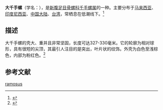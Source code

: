 {{Speciesbox
| name = 大千手螺
| image = Chicoreus_ramosus_001.jpg
| image_width = 250px
| genus = Chicoreus
| species = ramosus
| authority = (Linnaeus, 1758)
}}
'''大千手螺'''（学名：''{{lang|la|Chicoreus ramosus}}''），是[[新腹足目|新腹足目]][[骨螺科|骨螺科]][[千手螺属|千手螺属]]的一种。主要分布于[[马来西亚|马来西亚]]、[[印度尼西亚|印度尼西亚]]、[[中国大陆|中国大陆]]、[[台湾|台湾]]，常栖息在低潮线下。<ref>{{cite web|url=http://shell.sinica.edu.tw/chinese/shellbase_detail.php?science_no=828|title=国际贝库：大千手螺|publisher=台湾贝类资料库|accessdate=2009-08-11|archive-date=2016-03-04|archive-url=https://web.archive.org/web/20160304101707/http://shell.sinica.edu.tw/chinese/shellbase_detail.php?science_no=828|dead-url=no}}</ref>

==描述==
大千手螺的壳大、重并且非常坚固，长度可达327-330毫米。它的轮廓为相对球形，具有很短的尖顶，其最引人注目的是突出，叶片状的纹饰。外壳为白色至浅棕色，内部为粉红色。<ref name="Poutiers">{{Cite book|last=Poutiers|first=J. M.|title=The living marine resources of the Western Central Pacific Volume 1.'' Seaweeds, corals, bivalves and gastropods|editor=Carpenter, K. E. & Niem, V. H.|publisher=FAO|location=Rome|year=1998|series=FAO Species Identification Guide for Fishery Purposes|volume=1|pages=562|chapter=Gastropods|isbn=92-5-104052-4|url=ftp://ftp.fao.org/docrep/fao/009/w7191e/w7191e50.pdf}}{{dead link|date=2018年5月 |bot=InternetArchiveBot |fix-attempted=yes }}</ref>

== 参考文献 ==
{{reflist}}
{{Taxonbar|from=Q635819}}

[[Category:千手螺属|ramosus]]